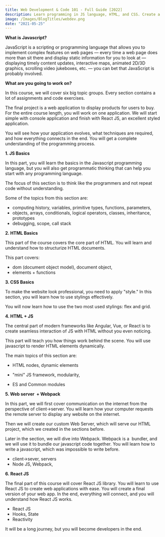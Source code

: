 ```yaml
---
title: Web Development & Code 101 - Full Guide [2022]
description: Learn programming in JS language, HTML, and CSS. Create a Web Application made in React JS. The path to the final project includes many assignments, code exercises, and challenges.
image: /Images/BlogTitles/webdev.png
date: "2021-05-25"
---
```


**What is Javascript?**

JavaScript is a scripting or programming language that allows you to implement complex features on web pages — every time a web page does more than sit there and display static information for you to look at — displaying timely content updates, interactive maps, animated 2D/3D graphics, scrolling video jukeboxes, etc. — you can bet that JavaScript is probably involved.

**What are you going to work on?**

In this course, we will cover six big topic groups. Every section contains a lot of assignments and code exercises.

The final project is a web application to display products for users to buy. For the entire course length, you will work on one application. We will start simple with console application and finish with React JS, an excellent styled application.

You will see how your application evolves, what techniques are required, and how everything connects in the end. You will get a complete understanding of the programming process.

**1\. JS Basics**

In this part, you will learn the basics in the Javascript programming language, but you will also get programmatic thinking that can help you start with any programming language.

The focus of this section is to think like the programmers and not repeat code without understanding.

Some of the topics from this section are:

- computing history, variables, primitive types, functions, parameters,
- objects, arrays, conditionals, logical operators, classes, inheritance, prototypes
- debugging, scope, call stack

**2\. HTML Basics**

This part of the course covers the core part of HTML. You will learn and understand how to structurize HTML documents.

This part covers:

- dom (document object model), document object,
- elements + functions

**3\. CSS Basics**

To make the website look professional, you need to apply "style." In this section, you will learn how to use stylings effectively.

You will now learn how to use the two most used stylings: flex and grid.

**4\. HTML + JS**

The central part of modern frameworks like Angular, Vue, or React is to create seamless interaction of JS with HTML without you even noticing.

This part will teach you how things work behind the scene. You will use javascript to render HTML elements dynamically.

The main topics of this section are:

- HTML nodes, dynamic elements

- "mini" JS framework, modularity,

- ES and Common modules

**5\. Web server  + Webpack**

In this part, we will first cover communication on the internet from the perspective of client->server. You will learn how your computer requests the remote server to display any website on the internet.

Then we will create our custom Web Server, which will serve our HTML project, which we created in the sections before.

Later in the section, we will dive into Webpack. Webpack is a  bundler, and we will use it to bundle our javascript code together. You will learn how to write a javascript, which was impossible to write before.

- client->sever, servers
- Node JS, Webpack,

**6. React JS**

The final part of this course will cover React JS library. You will learn to use React JS to create web applications with ease. You will create a final version of your web app. In the end, everything will connect, and you will understand how React JS works.

- React JS
- Hooks, State
- Reactivity

It will be a long journey, but you will become developers in the end.
